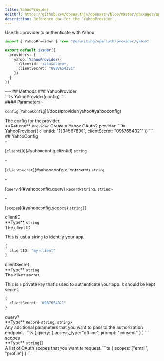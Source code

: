 ```yaml
---
title: YahooProvider
editUrl: https://github.com/openauthjs/openauth/blob/master/packages/openauth/src/provider/yahoo.ts
description: Reference doc for the `YahooProvider`.
---
```



<div class="tsdoc">
<Section type="about">
Use this provider to authenticate with Yahoo.

```ts {5-8}
import { YahooProvider } from "@uswriting/openauth/provider/yahoo"

export default issuer({
  providers: {
    yahoo: YahooProvider({
      clientId: "1234567890",
      clientSecret: "0987654321"
    })
  }
})
```
</Section>
---
## Methods
### YahooProvider
<Segment>
<Section type="signature">
```ts
YahooProvider(config)
```
</Section>
<Section type="parameters">
#### Parameters
- <p><code class="key">config</code> [<code class="type">YahooConfig</code>](/docs/provider/yahoo#yahooconfig)</p>
The config for the provider.
</Section>
<InlineSection>
**Returns** <code class="type">Provider</code>
</InlineSection>
Create a Yahoo OAuth2 provider.
```ts
YahooProvider({
  clientId: "1234567890",
  clientSecret: "0987654321"
})
```
</Segment>
## YahooConfig
<Segment>
<Section type="parameters">
- <p>[<code class="key">clientID</code>](#yahooconfig.clientid) <code class="primitive">string</code></p>
- <p>[<code class="key">clientSecret</code>](#yahooconfig.clientsecret) <code class="primitive">string</code></p>
- <p>[<code class="key">query?</code>](#yahooconfig.query) <code class="primitive">Record</code><code class="symbol">&lt;</code><code class="primitive">string</code>, <code class="primitive">string</code><code class="symbol">&gt;</code></p>
- <p>[<code class="key">scopes</code>](#yahooconfig.scopes) <code class="primitive">string</code><code class="symbol">[]</code></p>
</Section>
</Segment>
<NestedTitle id="yahooconfig.clientid" Tag="h4" parent="YahooConfig.">clientID</NestedTitle>
<Segment>
<Section type="parameters">
<InlineSection>
**Type** <code class="primitive">string</code>
</InlineSection>
</Section>
The client ID.

This is just a string to identify your app.
```ts
{
  clientID: "my-client"
}
```
</Segment>
<NestedTitle id="yahooconfig.clientsecret" Tag="h4" parent="YahooConfig.">clientSecret</NestedTitle>
<Segment>
<Section type="parameters">
<InlineSection>
**Type** <code class="primitive">string</code>
</InlineSection>
</Section>
The client secret.

This is a private key that's used to authenticate your app. It should be kept secret.
```ts
{
  clientSecret: "0987654321"
}
```
</Segment>
<NestedTitle id="yahooconfig.query" Tag="h4" parent="YahooConfig.">query?</NestedTitle>
<Segment>
<Section type="parameters">
<InlineSection>
**Type** <code class="primitive">Record</code><code class="symbol">&lt;</code><code class="primitive">string</code>, <code class="primitive">string</code><code class="symbol">&gt;</code>
</InlineSection>
</Section>
Any additional parameters that you want to pass to the authorization endpoint.
```ts
{
  query: {
    access_type: "offline",
    prompt: "consent"
  }
}
```
</Segment>
<NestedTitle id="yahooconfig.scopes" Tag="h4" parent="YahooConfig.">scopes</NestedTitle>
<Segment>
<Section type="parameters">
<InlineSection>
**Type** <code class="primitive">string</code><code class="symbol">[]</code>
</InlineSection>
</Section>
A list of OAuth scopes that you want to request.
```ts
{
  scopes: ["email", "profile"]
}
```
</Segment>
</div>